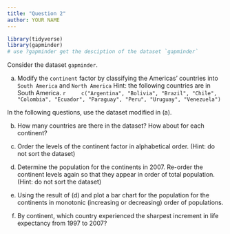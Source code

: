```yaml
---
title: "Question 2"
author: YOUR NAME
---
```


```r
library(tidyverse)
library(gapminder)
# use ?gapminder get the desciption of the dataset `gapminder`
```

Consider the dataset `gapminder`.

(a) Modify the `continent` factor by classifying the Americas' countries into `South America` and `North America`
    Hint: the following countries are in South America.
    ```r
    c("Argentina", "Bolivia", "Brazil", "Chile", "Colombia", "Ecuador", "Paraguay", "Peru", "Uruguay", "Venezuela")
    ```


In the following questions, use the dataset modified in (a).


(b) How many countries are there in the dataset? How about for each continent?



(c) Order the levels of the continent factor in alphabetical order. (Hint: do not sort the dataset)




(d) Determine the population for the continents in 2007. Re-order the continent levels again so that they appear in order of total population. (Hint: do not sort the dataset)



(e) Using the result of (d) and plot a bar chart for the population for the continents in monotonic (increasing or decreasing) order of populations.



(f) By continent, which country experienced the sharpest increment in life expectancy from 1997 to 2007?


